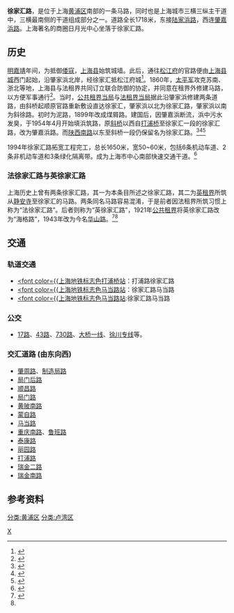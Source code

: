 {{Infobox China Road
|路牌类型=Shanghai
|中文道路名称=徐家汇路
|道路英文名=Xujiahui Rd.
|走向1=东
|走向2=西
|走向1(E)=E
|走向2(E)=W
|图片=File:Xujiahui Road,Shanghai,Jun 2020.jpg
|图片说明=瑞金南路以东之徐家汇路街景
|道路属性=
|道路总长度=1.718
|车速限制=60
|行车线数量=6
|所在地区={{CHN}}[[上海市|上海市]][[黄浦区|黄浦区]]
|起点=[[制造局路|制造局路]]
|终点=[[瑞金南路_(上海)|瑞金南路]]
|道路命名日期=1861年
|命名缘由=通往[[徐家汇|徐家汇]]
|道路旧名=法徐家汇路
|道路动工日期=1861年
|通车日期=1861年
|路段主要建筑=
|收费=
}}

'''徐家汇路'''，是位于上海[[黄浦区|黄浦区]]南部的一条马路，同时也是上海城市三横三纵主干道中，三横最南侧的干道组成部分之一。道路全长1718米，东接[[陆家浜路|陆家浜路]]，西连[[肇嘉浜路|肇嘉浜路]]。上海著名的商圈日月光中心坐落于徐家汇路。

==历史==
[[明朝|明]][[嘉靖|嘉靖]]年间，为抵御[[倭寇|倭寇]]，[[上海县|上海县]]始筑城墙。此后，通往[[松江府|松江府]]的官路便由[[上海城墙|上海县城]]西门起始，沿肇家浜北岸，经徐家汇抵松江府城<ref>{{cite web | title = 卢湾区志>>第七编市政建设>>第一章道路、桥梁>>第一节地面道路 | publisher = 上海地方志办公室 | url = http://www.shtong.gov.cn/newsite/node2/node4/node2249/luwan/node36454/node36456/node62663/userobject1ai21402.html | accessdate = 2011-08-15 | language = zh | archive-date = 2016-03-26 | archive-url = https://web.archive.org/web/20160326130009/http://www.shtong.gov.cn/Newsite/node2/node4/node2249/luwan/node36454/node36456/node62663/userobject1ai21402.html }}</ref>。1860年，[[太平军|太平军]]攻克苏南、浙北等地，上海县与法租界共同订立联合防御的协定，并同意在租界外修建马路，以方便军事通行<ref>{{cite book |title =《上海掌故辞典》 |author = 薛理勇 |date =1999 |language = zh|publisher =上海辞书出版社|pages =48 |isbn=7-5326-0513-2}}</ref>。当时，[[上海公共租界工部局|公共租界当局]]与[[上海法租界公董局|法租界当局]]据此沿肇家浜修建两条道路，由斜桥起顺原官路重新敷设直达徐家汇，肇家浜以北为徐家汇路，肇家浜以南为斜徐路。初时为泥路，1899年改成煤屑路。建国后，因肇嘉浜断流，浜中污水发臭，于1954年4月开始填浜筑路，原[[斜桥|斜桥]]以西自[[打浦桥街道|打浦桥]]至徐家汇一段的徐家汇路，改为肇嘉浜路。而[[陕西南路|陕西南路]]以东至斜桥一段仍保留名为徐家汇路。<ref>{{Cite web|title=地方志资料库-历史交通|url=http://www.shtong.gov.cn/dfz_web/DFZ/ZhangInfo?idnode=111767&tableName=userobject1a&id=-1|accessdate=|author=|date=2017-05-09|format=|publisher=上海地方志|language=中文|archive-date=2020-06-27|archive-url=https://web.archive.org/web/20200627121413/http://www.shtong.gov.cn/dfz_web/DFZ/ZhangInfo?idnode=111767&tableName=userobject1a&id=-1}}</ref><ref name=":0">{{Cite web|title=地方志资料库-道路|url=http://www.shtong.gov.cn/dfz_web/DFZ/Info?idnode=111766&tableName=userobject1a&id=161060|accessdate=|author=|date=2017-05-09|format=|publisher=上海地方志|language=中文|archive-date=2020-06-27|archive-url=https://web.archive.org/web/20200627121417/http://www.shtong.gov.cn/dfz_web/DFZ/Info?idnode=111766&tableName=userobject1a&id=161060}}</ref><ref>{{Cite web|title=河道与街道｜上海曾经也是“东方威尼斯”|url=http://www.shtong.gov.cn/dfz_web/DFZ/Info?idnode=189703&tableName=userobject1a&id=271748|accessdate=|author=|date=2018-08-02|format=|publisher=上海地方志|language=中文|archive-date=2020-06-25|archive-url=https://web.archive.org/web/20200625115522/http://www.shtong.gov.cn/dfz_web/DFZ/Info?idnode=189703&tableName=userobject1a&id=271748}}</ref>

1994年徐家汇路拓宽工程完工，总长1650米，宽50~60米，包括6条机动车道、2条非机动车道和3条绿化隔离带。成为上海市中心南部快速交通干道。<ref>{{Cite web|title=市中心南区商贸休闲中心——打浦桥|url=http://www.shtong.gov.cn/dfz_web/DFZ/ZhangInfo?idnode=72053&tableName=userobject1a&id=-1|accessdate=|author=|date=2005-04-05|format=|publisher=上海地方志|language=中文|archive-date=2020-06-27|archive-url=https://web.archive.org/web/20200627235735/http://www.shtong.gov.cn/dfz_web/DFZ/ZhangInfo?idnode=72053&tableName=userobject1a&id=-1}}</ref>

=== 法徐家汇路与英徐家汇路 ===
上海历史上曾有两条徐家汇路，其一为本条目所述之徐家汇路，其二为[[上海英租界|英租界]]所筑从[[静安寺|静安寺]]至徐家汇的马路。两条同名马路容易混淆，于是前者因法租界所筑习惯上称为“法徐家汇路”。后者则称为“英徐家汇路”，1921年[[公共租界|公共租界]]将英徐家汇路改为“海格路”，1943年改为今名[[华山路_(上海)|华山路]]。<ref>{{Cite web|title=华山路上李鸿章的故事|url=http://www.people.com.cn/24hour/n/2013/0317/c25408-20817184.html|accessdate=|author=|date=2013-03-17|format=|publisher=人民网|language=中文|archive-date=2020-06-27|archive-url=https://web.archive.org/web/20200627130731/http://www.people.com.cn/24hour/n/2013/0317/c25408-20817184.html}}</ref><ref name=":0" />

==交通==
===轨道交通===

*[[上海軌道交通9號線|<font color={{上海地铁标志色]][[打浦桥站|打浦桥站]]：打浦路徐家汇路
*[[上海軌道交通9號線|<font color={{上海地铁标志色]][[马当路站|马当路站]]：徐家汇路马当路
*[[上海軌道交通13號線|<font color={{上海地铁标志色]][[马当路站|马当路站]]:徐家汇路马当路

===公交===
*[[上海公交17路|17路]]、[[上海公交43路|43路]]、[[上海公交730路|730路]]、[[大桥一线|大桥一线]]、[[徐川专线|徐川专线]]等。

===交汇道路 (由东向西)===
*[[肇周路|肇周路]]、[[制造局路|制造局路]]
*[[局门后路|局门后路]]
*[[顺昌路_(上海)|顺昌路]]
*[[局门路|局门路]]
*[[黄陂南路_(上海)|黄陂南路]]
*[[蒙自路|蒙自路]]
*[[马当路_(上海)|马当路]]
*[[重庆南路_(上海)|重庆南路]]、[[鲁班路_(上海)|鲁班路]]
*[[泰康路_(上海)|泰康路]]
*[[丽园路_(上海)|丽园路]]
*[[打浦路|打浦路]]
*[[瑞金二路|瑞金二路]]
*[[瑞金南路|瑞金南路]]

==参考资料==
{{注脚}}

{{上海市区三横三纵主干道}}
[[Category:上海道路|X]]
[[分类:黄浦区|分类:黄浦区]]
[[分类:卢湾区|分类:卢湾区]]